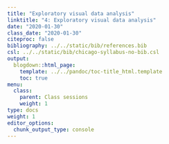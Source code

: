 ```yaml
---
title: "Exploratory visual data analysis"
linktitle: "4: Exploratory visual data analysis"
date: "2020-01-30"
class_date: "2020-01-30"
citeproc: false
bibliography: ../../static/bib/references.bib
csl: ../../static/bib/chicago-syllabus-no-bib.csl
output:
  blogdown::html_page:
    template: ../../pandoc/toc-title_html.template
    toc: true
menu:
  class:
    parent: Class sessions
    weight: 1
type: docs
weight: 1
editor_options:
  chunk_output_type: console
---
```

